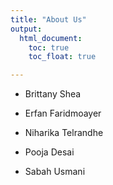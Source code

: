 ```yaml
---
title: "About Us"
output: 
  html_document:
    toc: true
    toc_float: true

---
```


* Brittany Shea 


* Erfan Faridmoayer

* Niharika Telrandhe

* Pooja Desai

* Sabah Usmani